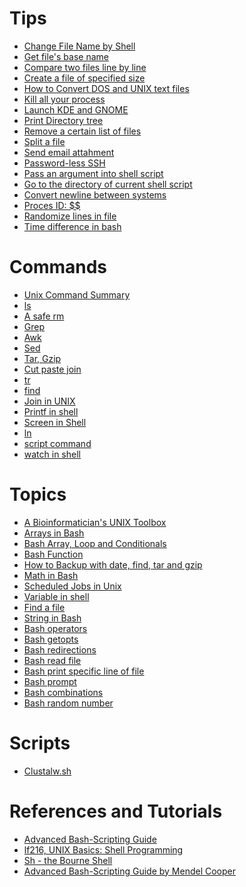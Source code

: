 = Tips = 
* [[Change File Name by Shell]]
* [[Get file name in Shell|Get file's base name]]
* [[Compare two files line by line]]
* [[Create a file of specified size]]
* [[How to Convert DOS and UNIX text files]]
* [[Kill all your process]]
* [[Launch KDE and GNOME]]
* [[Print Directory tree]]
* [[Remove a certain list of files]]
* [[Split a file]]
* [[Send email attahment]]
* [[Password-less SSH]]
* [[Pass an argument into shell script]]
* [[Go to the directory of current shell script]]
* [[Convert newline between systems]]
* [[Process ID|Proces ID: $$]]
* [[Randomize lines in file]]
* [[Time difference in bash]]

= Commands =
* [[Unix Command Summary]]
* [[ls]]
* [[A safe rm]]
* [[Grep]]
* [[Awk]]
* [[Sed]]
* [[Tar, Gzip]]
* [[Cut paste join]]
* [[tr]]
* [[find]]
* [[Join in UNIX]]
* [[Printf in shell]]
* [[Screen in Shell]]
* [[ln]]
* [[script command]]
* [[watch in shell]]
 
= Topics = 
* [[A Bioinformatician's UNIX Toolbox]]
* [[Arrays in Bash]]
* [[Bash Array, Loop and Conditionals]]
* [[Bash Function]]
* [[How to Backup with date, find, tar and gzip]]
* [[Math in Bash]]
* [[Scheduled Jobs in Unix]]
* [[Variable in shell]]
* [[Find a file]]
* [[String in Bash]]
* [[Bash operators]]
* [[Bash getopts]]
* [[Bash redirections]]
* [[Bash read file]]
* [[Bash print specific line of file]]
* [[Bash prompt]]
* [[Bash combinations]]
* [[Bash random number]]

= Scripts = 
* [[Clustalw.sh]]

= References and Tutorials =
* [http://www.linuxtopia.org/online_books/advanced_bash_scripting_guide/index.html Advanced Bash-Scripting Guide]
* [http://mercury.chem.pitt.edu/~sasha/LinuxFocus/English/September2001/article216.shtml lf216, UNIX Basics: Shell Programming]
* [http://www.grymoire.com/Unix/Sh.html Sh - the Bourne Shell]
* [http://tldp.org/LDP/abs/html/ Advanced Bash-Scripting Guide by Mendel Cooper]

 
